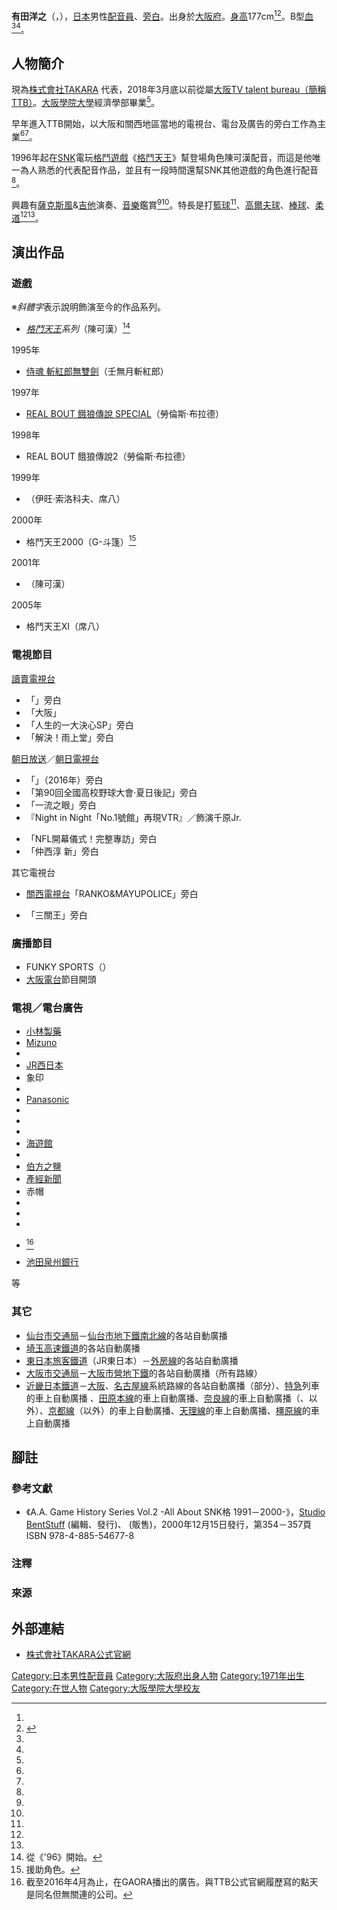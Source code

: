 {{multiple issues|
{{refimprove|time=2016-10-05T15:13:02+00:00}}
{{overly detailed|time=2016-10-05T15:13:02+00:00}}
{{primarysources|time=2016-10-05T15:13:02+00:00}}
}}
{{配音員
|姓名= 有田洋之
|圖片= 
|尺寸= 
|替代= 
|簡介= 
|本名= 
|外文名= 有田 洋之
|外文= ja
|羅馬拼音= 
|英文名= 
|暱稱= 
|藝名= 
|國籍= {{JPN}}
|籍貫= 
|出生地= 
|出身地= {{JPN}}[[大阪府|大阪府]]
|死歿地= 
|出生名= 
|生年= 1971
|生月= 9
|生日= 20
|歿年= 
|歿月= 
|歿日= 
|血型= B型
|配演語言= 
|教育程度= 
|母校= 
|所屬= [http://www.takara1953.co.jp/ 株式會社TAKARA]（代表）
|宗教信仰= 
|配偶= 
|活躍年代= 1990年代後半－
|出道作= 
|代表作= '''遊戲'''<br />陳可漢（[[格鬥天王系列|格鬥天王]]系列）
|網站= 
|其他= 
|module= {{japanese|embed=yes|有田 洋之|ありた ひろゆき|Arita Hiroyuki}}
}}
'''有田洋之'''（{{lang-ja|有田 洋之}}，{{bd|1971年|9月20日<ref name="offical">《{{lang|ja|ザ·キング·オブ·ファイターズ'97 ～オフィシャルコレクション～}}》，第76頁，{{link-ja|新聲社|新声社}}，1997年（平成9年）9月27日發行 ISBN 4-88199-381-X</ref><ref name="fanbook">《{{lang|ja|「リアルバウト餓狼伝説 スペシャル」ファンブック}}》，第107頁，新聲社，1997年（平成9年）6月9日發行 ISBN 4-88199-345-3</ref>||}}），[[日本|日本]]男性[[配音員|配音員]]、[[旁白|旁白]]。出身於[[大阪府|大阪府]]。[[身高|身高]]177cm<ref name="fanbook" /><ref name="takara-pro">{{Cite web|url=http://www.takara1953.co.jp/profile/arita.html|title=株式會社TAKARA的資歷簡介|publisher=TAKARA|archiveurl=https://web.archive.org/web/20201101091711/http://takara1953.co.jp/profile/arita.html|archivedate=2020-11-01|accessdate=2018-06-16|language=ja|deadurl=no}}</ref>。B型[[血型|血]]<ref name="offical" /><ref name="fanbook" />。

== 人物簡介 ==
現為[http://www.takara1953.co.jp/ 株式會社TAKARA] {{Wayback|url=http://www.takara1953.co.jp/ |date=20201204234319 }}代表，2018年3月底以前從屬[[大阪TV_talent_bureau|大阪TV talent bureau（簡稱TTB）]]。[[大阪學院大學|大阪學院大學]]經濟學部畢業<ref name="takara-pro" />。

早年進入TTB開始，以大阪和關西地區當地的電視台、電台及廣告的旁白工作為主業<ref name="fanbook" /><ref name="takara-pro" />。

1996年起在[[SNK_Playmore|SNK]]電玩[[格鬥遊戲|格鬥遊戲]]《[[拳皇系列|格鬥天王]]》幫登場角色陳可漢配音，而這是他唯一為人熟悉的代表配音作品，並且有一段時間還幫SNK其他遊戲的角色進行配音<ref name="fanbook" />。

興趣有[[薩克斯風|薩克斯風]]&[[吉他|吉他]]演奏、[[音樂|音樂]]鑑賞<ref name="fanbook" /><ref name="takara-pro" />。特長是打[[籃球|籃球]]<ref name="fanbook" />、[[高爾夫球|高爾夫球]]、[[棒球|棒球]]、[[柔道|柔道]]<ref name="fanbook" /><ref name="takara-pro" />。

== 演出作品 ==
=== 遊戲 ===
※''斜體字''表示說明飾演至今的作品系列。
* ''[[拳皇系列|格鬥天王]]系列''（陳可漢）<ref group="注">從《'96》開始。</ref>
; 1995年
* [[侍魂系列|侍魂 斬紅郎無雙劍]]（壬無月斬紅郎）
; 1997年
* [[餓狼傳說系列|REAL BOUT 餓狼傳說 SPECIAL]]（勞倫斯·布拉德）
; 1998年
* REAL BOUT 餓狼傳說2（勞倫斯·布拉德）
; 1999年
* {{link-ja|武力 ～BURIKI ONE～|武力 〜BURIKI ONE〜}}（伊旺·索洛科夫、席八）
; 2000年
* 格鬥天王2000（G-斗篷）<ref group="注">援助角色。</ref>
; 2001年
* {{link-ja|CAPCOM VS. SNK 2 MILLIONAIRE FIGHTING 2001|CAPCOM VS. SNK 2 MILLIONAIRE FIGHTING 2001}}（陳可漢）
; 2005年
* 格鬥天王XI（席八）

=== 電視節目 ===
; [[讀賣電視台|讀賣電視台]]
* 「{{link-ja|關西情報網ten.|かんさい情報ネットten.|關西情報網10！}}」旁白
* 「大阪{{lang|ja|ら·ら·ら}}」
* 「人生的一大決心SP」旁白
* 「{{lang|ja|ズバリお悩み}}解決！雨上{{lang|ja|がりよろず}}堂」旁白

; [[朝日放送|朝日放送]]／[[朝日電視台|朝日電視台]]
* 「{{link-ja|熱鬥甲子園|熱闘甲子園}}」（2016年）旁白
* 「第90回全國高校野球大會·夏日後記」旁白
* 「一流之眼」旁白
* 『Night in Night「No.1號館」再現VTR』／飾演千原Jr.

; {{link-ja|GAORA|GAORA}}
* 「NFL開幕儀式！完整專訪」旁白
* 「仲西淳 新{{lang|ja|たなるティップオフ}}」旁白

; 其它電視台
* [[關西電視台|關西電視台]]「RANKO&MAYU{{lang|ja|のお騒がせ}}POLICE」旁白
* {{link-ja|洛西Cable Vision|洛西ケーブルビジョン}}「三關王」旁白

=== 廣播節目 ===
* FUNKY SPORTS（{{link-ja|FM802|FM802}}）
* [[大阪放送|大阪電台]]節目開頭

=== 電視／電台廣告 ===
* [[小林製藥|小林製藥]]
* [[美津濃|Mizuno]]
* {{link-ja|Duskin|ダスキン}}
* [[西日本旅客鐵道|JR西日本]]
* 象印
* {{link-ja|黃櫻|黄桜}}
* [[松下電器|Panasonic]]
* {{link-ja|Acecook|エースコック}}
* {{link-ja|愛眼|愛眼}}
* {{link-ja|KYOCERA Document Solutions|京セラドキュメントソリューションズ|京瓷集團}}
* [[海遊館|海遊館]]
* {{link-ja|東洋Tec|東洋テック}}
* [[伯方之鹽|伯方之鹽]]
* [[產經新聞|產經新聞]]
* 赤帽
* {{link-ja|研伸館|研伸館}}
* {{link-ja|阪急三號街|阪急三番街}}
* {{link-ja|大阪瓦斯|大阪ガス}}
* {{link-ja|點天餃子|点天}}<ref group="注">截至2016年4月為止，在GAORA播出的廣告。與TTB公式官網履歷寫的點天是同名但無關連的公司。</ref>
* [[池田泉州銀行|池田泉州銀行]]

等

=== 其它 ===
* [[仙台市交通局|仙台市交通局]]－[[仙台市地下鐵南北線|仙台市地下鐵南北線]]的各站自動廣播
* [[埼玉高速鐵道|埼玉高速鐵道]]的各站自動廣播
* [[東日本旅客鐵道|東日本旅客鐵道]]（JR東日本）－[[外房線|外房線]]的各站自動廣播
* [[大阪市交通局|大阪市交通局]]－[[大阪市營地下鐵|大阪市營地下鐵]]的各站自動廣播（所有路線）
* [[近畿日本鐵道|近畿日本鐵道]]－[[大阪線|大阪]]、[[名古屋線|名古屋線]]系統路線的各站自動廣播（部分）、[[近畿日本鐵道|特急]]列車的車上自動廣播<!--（{{link-ja|22000系·16400系|近鉄22000系電車}}、{{link-ja|23000系|近鉄23000系電車}}、{{link-ja|22600系·16600系|近鉄22600系電車}}、{{link-ja|26000系|近鉄26000系電車}}、{{link-ja|50000系|近鉄50000系電車}}）※其中新的26000系的車上廣播改由有田擔任。-->、[[田原本線|田原本線]]的車上自動廣播、[[奈良線_(近畿日本鐵道)|奈良線]]的車上自動廣播（{{link-ja|阪神1000系|阪神1000系電車}}、{{link-ja|阪神9000系|阪神9000系電車}}以外）、[[京都線_(近畿日本鐵道)|京都線]]（{{link-ja|京都市交通局10系電車|京都市交通局10系電車}}以外）的車上自動廣播、[[天理線|天理線]]的車上自動廣播、[[橿原線|橿原線]]的車上自動廣播

== 腳註 ==
=== 參考文獻 ===
* 《A.A. Game History Series Vol.2 -All About SNK{{lang|ja|対戦}}格{{lang|ja|闘ゲーム}} 1991－2000-》，[[Studio_BentStuff|Studio BentStuff]] (編輯、發行)、{{link-ja|電波新聞社|電波新聞社}} (販售)，2000年12月15日發行，第354－357頁 ISBN 978-4-885-54677-8

=== 注釋 ===
{{reflist|group="注"}}
=== 來源 ===
{{reflist}}

== 外部連結 ==
* [http://www.takara1953.co.jp/ 株式會社TAKARA公式官網] {{Wayback|url=http://www.takara1953.co.jp/ |date=20201204234319 }} {{ja icon}}

{{DEFAULTSORT:Arita Hiroyuki}}
[[Category:日本男性配音員|Category:日本男性配音員]]
[[Category:大阪府出身人物|Category:大阪府出身人物]]
[[Category:1971年出生|Category:1971年出生]]
[[Category:在世人物|Category:在世人物]]
[[Category:大阪學院大學校友|Category:大阪學院大學校友]]